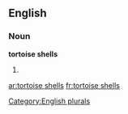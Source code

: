 
==English==

===Noun===
'''tortoise shells'''

# {{plural of|tortoise shell}}

[[Category:English plurals]]

[[ar:tortoise shells]]
[[fr:tortoise shells]]
